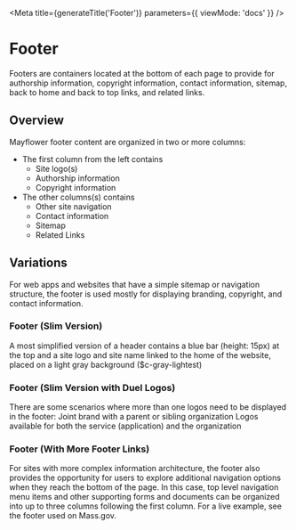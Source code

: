 

<Meta
  title={generateTitle('Footer')}
  parameters={{
    viewMode: 'docs'
  }}
/>

# Footer

Footers are containers located at the bottom of each page to provide for authorship information, copyright information, contact information, sitemap, back to home and back to top links, and related links.

<Canvas withSource="none" >
  <Story story={stories.footerExample} />
</Canvas>

## Overview
Mayflower footer content are organized in two or more columns:
- The first column from the left contains
  - Site logo(s)
  - Authorship information
  - Copyright information
- The other columns(s) contains
  - Other site navigation
  - Contact information
  - Sitemap
  - Related Links


## Variations

For web apps and websites that have a simple sitemap or navigation structure, the footer is used mostly for displaying branding, copyright, and contact information.


### Footer (Slim Version)
A most simplified version of a header contains a blue bar (height: 15px) at the top and a site logo and site name linked to the home of the website, placed on a light gray background ($c-gray-lightest)
<Canvas>
  <Story story={stories.footerSlim} />
</Canvas>


### Footer (Slim Version with Duel Logos)
There are some scenarios where more than one logos need to be displayed in the footer:
Joint brand with a parent or sibling organization
Logos available for both the service (application) and the organization

<Canvas>
  <Story story={stories.footerSlimDuelLogo} />
</Canvas>



### Footer (With More Footer Links)

For sites with more complex information architecture, the footer also provides the opportunity for users to explore additional navigation options when they reach the bottom of the page. In this case, top level navigation menu items and other supporting forms and documents can be organized into up to three columns following the first column. For a live example, see the footer used on Mass.gov.
<Canvas>
  <Story story={stories.footerFullNav} />
</Canvas>
